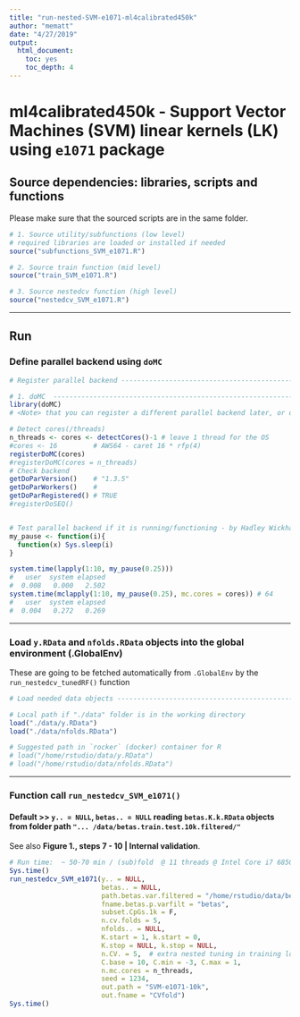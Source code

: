 ```yaml
---
title: "run-nested-SVM-e1071-ml4calibrated450k"
author: "mematt"
date: "4/27/2019"
output: 
  html_document: 
    toc: yes
    toc_depth: 4
---
```


# ml4calibrated450k - Support Vector Machines (SVM) linear kernels (LK) using `e1071` package

## Source dependencies: libraries, scripts and functions

Please make sure that the sourced scripts are in the same folder.

```r
# 1. Source utility/subfunctions (low level)
# required libraries are loaded or installed if needed
source("subfunctions_SVM_e1071.R")

# 2. Source train function (mid level)
source("train_SVM_e1071.R")

# 3. Source nestedcv function (high level)
source("nestedcv_SVM_e1071.R")
```

***

## Run

### Define parallel backend using `doMC` 

```r
# Register parallel backend ---------------------------------------------------------------------------------------------------------------------------------------

# 1. doMC  ----------------------------------------------------------------------------------------------------------------------
library(doMC)
# <Note> that you can register a different parallel backend later, or deregister doMC by registering the sequential backend by calling the `registerDoSEQ()` function

# Detect cores(/threads)
n_threads <- cores <- detectCores()-1 # leave 1 thread for the OS
#cores <- 16         # AWS64 - caret 16 * rfp(4)
registerDoMC(cores)
#registerDoMC(cores = n_threads)
# Check backend
getDoParVersion()    # "1.3.5"
getDoParWorkers()    # 
getDoParRegistered() # TRUE
#registerDoSEQ()


# Test parallel backend if it is running/functioning - by Hadley Wickham - AdvR p.374. ---------------------------------------------
my_pause <- function(i){
  function(x) Sys.sleep(i)
}

system.time(lapply(1:10, my_pause(0.25)))
#   user  system elapsed 
#  0.008   0.000   2.502
system.time(mclapply(1:10, my_pause(0.25), mc.cores = cores)) # 64
#   user  system elapsed 
#  0.004   0.272   0.269
```

***

### Load `y.RData` and `nfolds.RData` objects into the global environment (.GlobalEnv) 

These are going to be fetched automatically from `.GlobalEnv` by the `run_nestedcv_tunedRF()` function

```r
# Load needed data objects ---------------------------------------------------------------------------------------------------------------------------------------

# Local path if "./data" folder is in the working directory
load("./data/y.RData")
load("./data/nfolds.RData")

# Suggested path in `rocker` (docker) container for R 
# load("/home/rstudio/data/y.RData")
# load("/home/rstudio/data/nfolds.RData")
```

***

### Function call `run_nestedcv_SVM_e1071()` 

#### Default >> `y.. = NULL`, `betas.. = NULL` reading `betas.K.k.RData` objects from folder path `"... /data/betas.train.test.10k.filtered/"`

See also **Figure 1., steps 7 - 10 | Internal validation**.

```r
# Run time:  ~ 50-70 min / (sub)fold  @ 11 threads @ Intel Core i7 6850k 
Sys.time() 
run_nestedcv_SVM_e1071(y.. = NULL, 
                       betas.. = NULL, 
                       path.betas.var.filtered = "/home/rstudio/data/betas.train.test.10k.filtered/",
                       fname.betas.p.varfilt = "betas",
                       subset.CpGs.1k = F, 
                       n.cv.folds = 5, 
                       nfolds.. = NULL,
                       K.start = 1, k.start = 0,
                       K.stop = NULL, k.stop = NULL, 
                       n.CV. = 5,  # extra nested tuning in training loop
                       C.base = 10, C.min = -3, C.max = 1,
                       n.mc.cores = n_threads,   
                       seed = 1234, 
                       out.path = "SVM-e1071-10k", 
                       out.fname = "CVfold")
Sys.time()
```

